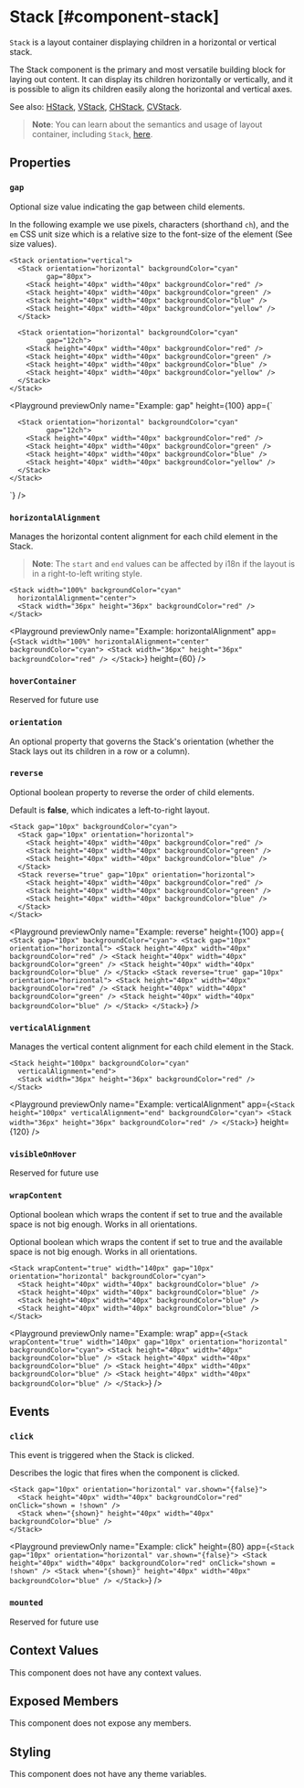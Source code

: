 
# Stack [#component-stack]

`Stack` is a layout container displaying children in a horizontal or vertical stack.

The Stack component is the primary and most versatile building block for laying out content. It can display its children horizontally or vertically, and it is possible to align its children easily along the horizontal and vertical axes.

See also: [HStack](./HStack), [VStack](./VStack), [CHStack](./CHStack), [CVStack](./CVStack).

> **Note**: You can learn about the semantics and usage of layout container, including `Stack`, [here](/learning/layout-components).

## Properties

### `gap`

Optional size value indicating the gap between child elements.

In the following example we use pixels, characters (shorthand `ch`), and the `em` CSS unit size which is a relative size to the font-size of the element (See size values).

```ueml copy {3, 11, 19}
<Stack orientation="vertical">
  <Stack orientation="horizontal" backgroundColor="cyan"
         gap="80px">
    <Stack height="40px" width="40px" backgroundColor="red" />
    <Stack height="40px" width="40px" backgroundColor="green" />
    <Stack height="40px" width="40px" backgroundColor="blue" />
    <Stack height="40px" width="40px" backgroundColor="yellow" />
  </Stack>

  <Stack orientation="horizontal" backgroundColor="cyan"
         gap="12ch">
    <Stack height="40px" width="40px" backgroundColor="red" />
    <Stack height="40px" width="40px" backgroundColor="green" />
    <Stack height="40px" width="40px" backgroundColor="blue" />
    <Stack height="40px" width="40px" backgroundColor="yellow" />
  </Stack>
</Stack>
```

<Playground
  previewOnly
  name="Example: gap"
  height={100}
  app={`
    <Stack orientation="vertical">
      <Stack orientation="horizontal" backgroundColor="cyan"
         gap="80px">
        <Stack height="40px" width="40px" backgroundColor="red" />
        <Stack height="40px" width="40px" backgroundColor="green" />
        <Stack height="40px" width="40px" backgroundColor="blue" />
        <Stack height="40px" width="40px" backgroundColor="yellow" />
      </Stack>
    
      <Stack orientation="horizontal" backgroundColor="cyan"
             gap="12ch">
        <Stack height="40px" width="40px" backgroundColor="red" />
        <Stack height="40px" width="40px" backgroundColor="green" />
        <Stack height="40px" width="40px" backgroundColor="blue" />
        <Stack height="40px" width="40px" backgroundColor="yellow" />
      </Stack>
    </Stack>
  `}
/>

### `horizontalAlignment`

Manages the horizontal content alignment for each child element in the Stack.

> **Note**: The `start` and `end` values can be affected by i18n if the layout is in a right-to-left writing style.

```ueml copy {2}
<Stack width="100%" backgroundColor="cyan"
  horizontalAlignment="center">
  <Stack width="36px" height="36px" backgroundColor="red" />
</Stack>
```

<Playground
  previewOnly
  name="Example: horizontalAlignment"
  app={`
    <Stack width="100%" horizontalAlignment="center" backgroundColor="cyan">
      <Stack width="36px" height="36px" backgroundColor="red" />
    </Stack>
`}
  height={60}
/>

### `hoverContainer`

Reserved for future use

### `orientation`

An optional property that governs the Stack's orientation (whether the Stack lays out its children in a row or a column).

### `reverse`

Optional boolean property to reverse the order of child elements.

Default is **false**, which indicates a left-to-right layout.

```ueml copy {7}
<Stack gap="10px" backgroundColor="cyan">
  <Stack gap="10px" orientation="horizontal">
    <Stack height="40px" width="40px" backgroundColor="red" />
    <Stack height="40px" width="40px" backgroundColor="green" />
    <Stack height="40px" width="40px" backgroundColor="blue" />
  </Stack>
  <Stack reverse="true" gap="10px" orientation="horizontal">
    <Stack height="40px" width="40px" backgroundColor="red" />
    <Stack height="40px" width="40px" backgroundColor="green" />
    <Stack height="40px" width="40px" backgroundColor="blue" />
  </Stack>
</Stack>
```

<Playground
  previewOnly
  name="Example: reverse"
  height={100}
  app={`
    <Stack gap="10px" backgroundColor="cyan">
      <Stack gap="10px" orientation="horizontal">
        <Stack height="40px" width="40px" backgroundColor="red" />
        <Stack height="40px" width="40px" backgroundColor="green" />
        <Stack height="40px" width="40px" backgroundColor="blue" />
      </Stack>
      <Stack reverse="true" gap="10px" orientation="horizontal">
        <Stack height="40px" width="40px" backgroundColor="red" />
        <Stack height="40px" width="40px" backgroundColor="green" />
        <Stack height="40px" width="40px" backgroundColor="blue" />
      </Stack>
    </Stack>`}
/>

### `verticalAlignment`

Manages the vertical content alignment for each child element in the Stack.

```ueml copy {2}
<Stack height="100px" backgroundColor="cyan"
  verticalAlignment="end">
  <Stack width="36px" height="36px" backgroundColor="red" />
</Stack>
```

<Playground
  previewOnly
  name="Example: verticalAlignment"
  app={`
    <Stack height="100px" verticalAlignment="end" backgroundColor="cyan">
      <Stack width="36px" height="36px" backgroundColor="red" />
    </Stack>
  `}
  height={120}
/>

### `visibleOnHover`

Reserved for future use

### `wrapContent`

Optional boolean which wraps the content if set to true and the available space is not big enough. Works in all orientations.

Optional boolean which wraps the content if set to true and the available space is not big enough. Works in all orientations.

```ueml copy
<Stack wrapContent="true" width="140px" gap="10px" orientation="horizontal" backgroundColor="cyan">
  <Stack height="40px" width="40px" backgroundColor="blue" />
  <Stack height="40px" width="40px" backgroundColor="blue" />
  <Stack height="40px" width="40px" backgroundColor="blue" />
  <Stack height="40px" width="40px" backgroundColor="blue" />
</Stack>
```

<Playground
  previewOnly
  name="Example: wrap"
  app={`
    <Stack wrapContent="true" width="140px" gap="10px" orientation="horizontal" backgroundColor="cyan">
      <Stack height="40px" width="40px" backgroundColor="blue" />
      <Stack height="40px" width="40px" backgroundColor="blue" />
      <Stack height="40px" width="40px" backgroundColor="blue" />
      <Stack height="40px" width="40px" backgroundColor="blue" />
    </Stack>
  `}
/>

## Events

### `click`

This event is triggered when the Stack is clicked.

Describes the logic that fires when the component is clicked.

```ueml copy {4}
<Stack gap="10px" orientation="horizontal" var.shown="{false}">
  <Stack height="40px" width="40px" backgroundColor="red" onClick="shown = !shown" />
  <Stack when="{shown}" height="40px" width="40px" backgroundColor="blue" />
</Stack>
```

<Playground
  previewOnly
  name="Example: click"
  height={80}
  app={`
    <Stack gap="10px" orientation="horizontal" var.shown="{false}">
      <Stack height="40px" width="40px" backgroundColor="red" onClick="shown = !shown" />
      <Stack when="{shown}" height="40px" width="40px" backgroundColor="blue" />
    </Stack>
  `}
/>

### `mounted`

Reserved for future use

## Context Values

This component does not have any context values.

## Exposed Members

This component does not expose any members.

## Styling

This component does not have any theme variables.
